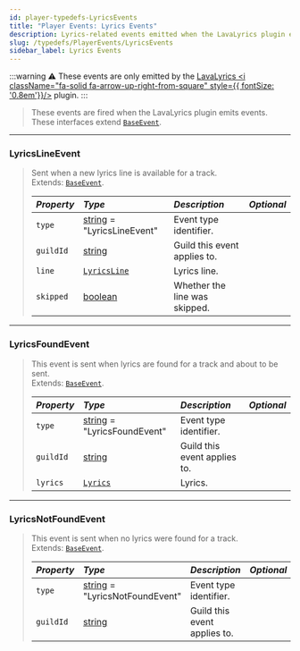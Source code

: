 ```yaml
---
id: player-typedefs-LyricsEvents
title: "Player Events: Lyrics Events"
description: Lyrics-related events emitted when the LavaLyrics plugin emits events.
slug: /typedefs/PlayerEvents/LyricsEvents
sidebar_label: Lyrics Events
---
```


:::warning
⚠️ These events are only emitted by the [LavaLyrics <i className="fa-solid fa-arrow-up-right-from-square" style={{ fontSize: '0.8em'}}/>](https://github.com/topi314/LavaLyrics) plugin.
:::

> These events are fired when the LavaLyrics plugin emits events.   
> These interfaces extend [`BaseEvent`](./BaseEvent.mdx).

---

### LyricsLineEvent

> Sent when a new lyrics line is available for a track.  
> Extends: [`BaseEvent`](./BaseEvent.mdx).
> 
> | <i className="fa-solid fa-hashtag"/> Property | <i className="fa-solid fa-font"/> Type                                                              | <i className="fa-solid fa-list"/> Description | <i className="fa-solid fa-flask"/> Optional |
> |:----------------------------------------------|:----------------------------------------------------------------------------------------------------|:----------------------------------------------|:-------------------------------------------:|
> | `type`                                        | [string](https://developer.mozilla.org/en-US/docs/Web/JavaScript/Reference/Global_Objects/String) = "LyricsLineEvent"                                                                                 | Event type identifier.                        | <i className="fa-solid fa-xmark"/>          |
> | `guildId`                                     | [string](https://developer.mozilla.org/en-US/docs/Web/JavaScript/Reference/Global_Objects/String)   | Guild this event applies to.                  | <i className="fa-solid fa-xmark"/>          |
> | `line`                                        | [`LyricsLine`](../LyricsLine.mdx)                                                                   | Lyrics line.                                  | <i className="fa-solid fa-xmark"/>          |
> | `skipped`                                     | [boolean](https://developer.mozilla.org/en-US/docs/Web/JavaScript/Reference/Global_Objects/Boolean) | Whether the line was skipped.                 | <i className="fa-solid fa-xmark"/>          |

---

### LyricsFoundEvent

> This event is sent when lyrics are found for a track and about to be sent.  
> Extends: [`BaseEvent`](./BaseEvent.mdx).
> 
> | <i className="fa-solid fa-hashtag"/> Property | <i className="fa-solid fa-font"/> Type                                                            | <i className="fa-solid fa-list"/> Description | <i className="fa-solid fa-flask"/> Optional |
> |:----------------------------------------------|:------------------------------------------------------------------------------------------------- |:----------------------------------------------|:-------------------------------------------:|
> | `type`                                        | [string](https://developer.mozilla.org/en-US/docs/Web/JavaScript/Reference/Global_Objects/String) = "LyricsFoundEvent"                                                                              | Event type identifier.                        | <i className="fa-solid fa-xmark"/>          |
> | `guildId`                                     | [string](https://developer.mozilla.org/en-US/docs/Web/JavaScript/Reference/Global_Objects/String) | Guild this event applies to.                  | <i className="fa-solid fa-xmark"/>          |
> | `lyrics`                                      | [`Lyrics`](../Lyrics.mdx)                                                                         | Lyrics.                                       | <i className="fa-solid fa-xmark"/>          |

---

### LyricsNotFoundEvent

> This event is sent when no lyrics were found for a track.  
> Extends: [`BaseEvent`](./BaseEvent.mdx).
> 
> | <i className="fa-solid fa-hashtag"/> Property | <i className="fa-solid fa-font"/> Type                                                            | <i className="fa-solid fa-list"/> Description | <i className="fa-solid fa-flask"/> Optional |
> |:----------------------------------------------|:------------------------------------------------------------------------------------------------- |:----------------------------------------------|:-------------------------------------------:|
> | `type`                                        | [string](https://developer.mozilla.org/en-US/docs/Web/JavaScript/Reference/Global_Objects/String) = "LyricsNotFoundEvent"                                                                           | Event type identifier.                        | <i className="fa-solid fa-xmark"/>          |
> | `guildId`                                     | [string](https://developer.mozilla.org/en-US/docs/Web/JavaScript/Reference/Global_Objects/String) | Guild this event applies to.                  | <i className="fa-solid fa-xmark"/>          |
